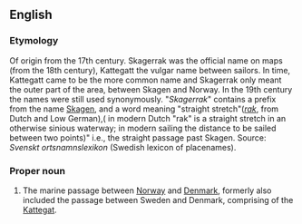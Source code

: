 ==English==

===Etymology===
Of {{etyl|nl|en}} origin from the 17th century. Skagerrak was the official name on maps (from the 18th century), Kattegatt the vulgar name between sailors. In time, Kattegatt came to be the more common name and Skagerrak only meant the outer part of the area, between Skagen and Norway. In the 19th century the names were still used synonymously. "''Skagerrak''" contains a prefix from the name [[Skagen]], and a word meaning "straight stretch"(''[[rak]]'', from Dutch and Low German),( in modern Dutch "rak" is a straight stretch in an otherwise sinious waterway; in modern sailing the distance to be sailed between two points)" i.e., the straight passage past Skagen. Source: ''Svenskt ortsnamnslexikon'' (Swedish lexicon of placenames).

===Proper noun===
{{en-proper noun}}

# The marine passage between [[Norway]] and [[Denmark]], formerly also included the passage between Sweden and Denmark, comprising of the [[Kattegat]].